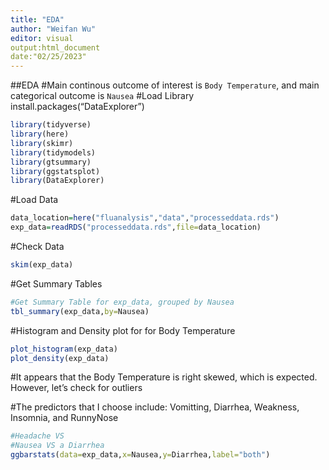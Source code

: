 ```yaml
---
title: "EDA"
author: "Weifan Wu"
editor: visual
output:html_document
date:"02/25/2023"
---
```


##EDA #Main continous outcome of interest is `Body Temperature`, and main categorical outcome is `Nausea` #Load Library install.packages("DataExplorer")

```r
library(tidyverse)
library(here)
library(skimr)
library(tidymodels)
library(gtsummary)
library(ggstatsplot)
library(DataExplorer)
```

#Load Data

```r
data_location=here("fluanalysis","data","processeddata.rds")
exp_data=readRDS("processeddata.rds",file=data_location)
```

#Check Data

```r
skim(exp_data)
```

#Get Summary Tables

```r
#Get Summary Table for exp_data, grouped by Nausea
tbl_summary(exp_data,by=Nausea)
```

#Histogram and Density plot for for Body Temperature

```r
plot_histogram(exp_data)
plot_density(exp_data)
```

#It appears that the Body Temperature is right skewed, which is expected. However, let's check for outliers

#The predictors that I choose include: Vomitting, Diarrhea, Weakness, Insomnia, and RunnyNose

```r
#Headache VS 
#Nausea VS a Diarrhea
ggbarstats(data=exp_data,x=Nausea,y=Diarrhea,label="both")
```
